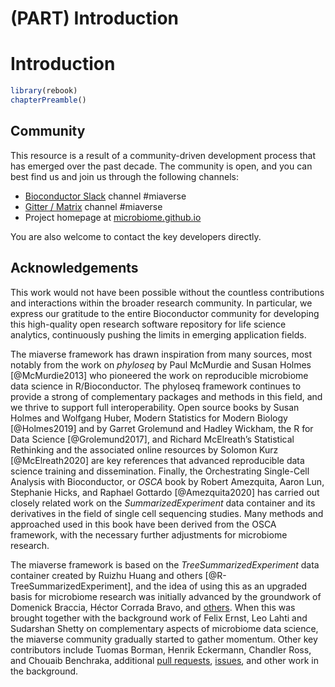 # (PART) Introduction {-}

# Introduction {#introduction}

```r
library(rebook)
chapterPreamble()
```


## Community

This resource is a result of a community-driven development process
that has emerged over the past decade. The community is open, and you can best find us and join us through the following channels:

 - [Bioconductor Slack](https://bioc-community.herokuapp.com/) channel #miaverse
 - [Gitter / Matrix](https://gitter.im/microbiome/miaverse) channel #miaverse
 - Project homepage at [microbiome.github.io](microbiome.github.io)

You are also welcome to contact the key developers directly.


## Acknowledgements

This work would not have been possible without the countless
contributions and interactions within the broader research
community. In particular, we express our gratitude to the entire
Bioconductor community for developing this high-quality open research
software repository for life science analytics, continuously pushing
the limits in emerging application fields.

The miaverse framework has drawn inspiration from many sources, most
notably from the work on _phyloseq_ by Paul McMurdie and Susan Holmes
[@McMurdie2013] who pioneered the work on reproducible microbiome data
science in R/Bioconductor. The phyloseq framework continues to provide
a strong of complementary packages and methods in this field, and we
thrive to support full interoperability. Open source books by Susan
Holmes and Wolfgang Huber, Modern Statistics for Modern Biology
[@Holmes2019] and by Garret Grolemund and Hadley Wickham, the R for
Data Science [@Grolemund2017], and Richard McElreath's Statistical
Rethinking and the associated online resources by Solomon Kurz
[@McElreath2020] are key references that advanced reproducible data
science training and dissemination. Finally, the Orchestrating
Single-Cell Analysis with Bioconductor, or _OSCA_ book by Robert
Amezquita, Aaron Lun, Stephanie Hicks, and Raphael Gottardo
[@Amezquita2020] has carried out closely related work on the
_SummarizedExperiment_ data container and its derivatives in the field
of single cell sequencing studies. Many methods and approached used in
this book have been derived from the OSCA framework, with the
necessary further adjustments for microbiome research.

The miaverse framework is based on the _TreeSummarizedExperiment_ data
container created by Ruizhu Huang and others
[@R-TreeSummarizedExperiment], and the idea of using this as an
upgraded basis for microbiome research was initially advanced by the
groundwork of Domenick Braccia, Héctor Corrada Bravo, and
[others](https://github.com/microbiome/mia/blob/master/DESCRIPTION). When
this was brought together with the background work of Felix Ernst, Leo
Lahti and Sudarshan Shetty on complementary aspects of microbiome data
science, the miaverse community gradually started to gather
momentum. Other key contributors include Tuomas Borman, Henrik
Eckermann, Chandler Ross, and Chouaib Benchraka, additional [pull
requests](https://github.com/microbiome/OMA/graphs/contributors),
[issues](https://github.com/microbiome/OMA/issues), and other work in
the background.














